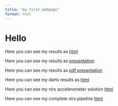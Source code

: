 ```yaml
---
title: "my first webpage"
format: html
---
```


# Hello

Here you can see my results as [html](my_file.html)

Here you can see my results as [presentation](my_pres.html)

Here you can see my results as [pdf presentation](my_pdf_pres.pdf)

Here you can see my darts results as [html](darts_data.html)

Here you can see my nirs accelerometer solution [html](nirs_pipeline.html)

Here you can see my complete nirs pipeline [html](nirs_pipeline_complete.html)
